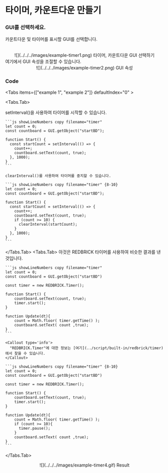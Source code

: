 
# 타이머, 카운트다운 만들기

<Steps>

### GUI를 선택하세요.

카운트다운 및 타이머를 표시할 GUI를 선택합니다.

<br />
<center>
  ![](../../../images/example-timer1.png) 타이머, 카운트다운 GUI 선택하기
</center>

<Callout type="info">
  여기에서 GUI 속성을 조절할 수 있습니다.
  <br />
  <center>![](../../../images/example-timer2.png) GUI 속성</center>
</Callout>

### Code

<Tabs items={["example 1", "example 2"]} defaultIndex="0" >

  <Tabs.Tab>
    
setInterval()을 사용하여 타이머를 시작할 수 있습니다.

    ```js showLineNumbers copy filename="timer"
    let count = 0;
    const countboard = GUI.getObject("startBD");

    function Start() {
      const startCount = setInterval(() => {
        count++;
        countboard.setText(count, true);
      }, 1000);
    }
    ```

    clearInterval()를 사용하여 타이머를 중지할 수 있습니다.

    ```js showLineNumbers copy filename="timer" {8-10}
    let count = 0;
    const countboard = GUI.getObject("startBD");

    function Start() {
      const startCount = setInterval(() => {
        count++;
        countboard.setText(count, true);
        if (count >= 10) {
          clearInterval(startCount);
        }
      }, 1000);
    }
    ```

  </Tabs.Tab>
  <Tabs.Tab>
    아것은 REDBRICK 타이머를 사용하여 비슷한 결과를 낸 것입니다.

    ```js showLineNumbers copy filename="timer"
    let count = 0;
    const countboard = GUI.getObject("startBD")

    const timer = new REDBRICK.Timer();

    function Start() {
        countboard.setText(count, true);
        timer.start();
    }

    function Update(dt){
        count = Math.floor( timer.getTime() );
        countboard.setText( count ,true);
    }
    ```

    <Callout type='info'>
      "REDBRICK.Timer"에 대한 정보는 [여기](../script/built-in/redbrick/timer)에서 찾을 수 있습니다.
    </Callout>

    ```js showLineNumbers copy filename="timer" {8-10}
    let count = 0;
    const countboard = GUI.getObject("startBD")

    const timer = new REDBRICK.Timer();

    function Start() {
        countboard.setText(count, true);
        timer.start();
    }

    function Update(dt){
        count = Math.floor( timer.getTime() );
        if (count >= 10){
          timer.pause();
        }
        countboard.setText( count ,true);
    }
    ```

  </Tabs.Tab>
</Tabs>
<br />
<center>
  ![](../../../images/example-timer4.gif) Result
</center>
</Steps>
